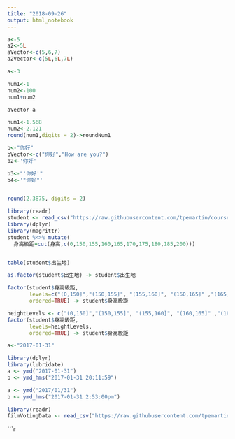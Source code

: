 ```yaml
---
title: "2018-09-26"
output: html_notebook
---
```


```r
a<-5
a2<-5L
aVector<-c(5,6,7)
a2Vector<-c(5L,6L,7L)
```

```r
a<-3

```

```r
num1<-1
num2<-100
num1+num2
```

```r
aVector-a
```

```r
num1<-1.568
num2<-2.121
round(num1,digits = 2)->roundNum1
```

```r
b<-"你好"
bVector<-c("你好","How are you?")
b2<-'你好'
```

```r
b3<-"'你好'"
b4<-'"你好"'
```

```r

```

```r
round(2.3875, digits = 2)

```

```r
library(readr)
student <- read_csv("https://raw.githubusercontent.com/tpemartin/course-107-1-programming-for-data-science/master/data/student.csv")
library(dplyr)
library(magrittr)
student %<>% mutate(
  身高級距=cut(身高,c(0,150,155,160,165,170,175,180,185,200)))
```

```r

```

```r
table(student$出生地)
```

```r
as.factor(student$出生地) -> student$出生地
```

```r
factor(student$身高級距,
       levels=c("(0,150]","(150,155]", "(155,160]", "(160,165]" ,"(165,170]", "(170,175]" ,"(175,180]" ,"(180,185]", "(185,200]"),
       ordered=TRUE) -> student$身高級距
```

```r
heightLevels <- c("(0,150]","(150,155]", "(155,160]", "(160,165]" ,"(165,170]", "(170,175]" ,"(175,180]" ,"(180,185]", "(185,200]")
factor(student$身高級距,
       levels=heightLevels,
       ordered=TRUE) -> student$身高級距
```

```r
a<-"2017-01-31"
```

```r
library(dplyr)
library(lubridate)
a <- ymd("2017-01-31") 
b <- ymd_hms("2017-01-31 20:11:59")
```

```r
a <- ymd("2017/01/31") 
b <- ymd_hms("2017-01-31 2:53:00pm")
```

```r
library(readr)
filmVotingData <- read_csv("https://raw.githubusercontent.com/tpemartin/course-107-1-programming-for-data-science/master/data/%E7%AC%AC%E4%B8%89%E5%B1%86%E7%B6%93%E6%BF%9F%E6%92%AD%E5%AE%A2%E7%AB%B6%E8%B3%BD%E5%8F%83%E8%B3%BD%E4%BD%9C%E5%93%81%E6%8A%95%E7%A5%A8%E7%B5%90%E6%9E%9C%E6%A8%A3%E6%9C%AC%20-%20Sheet1.csv")
```

```r


